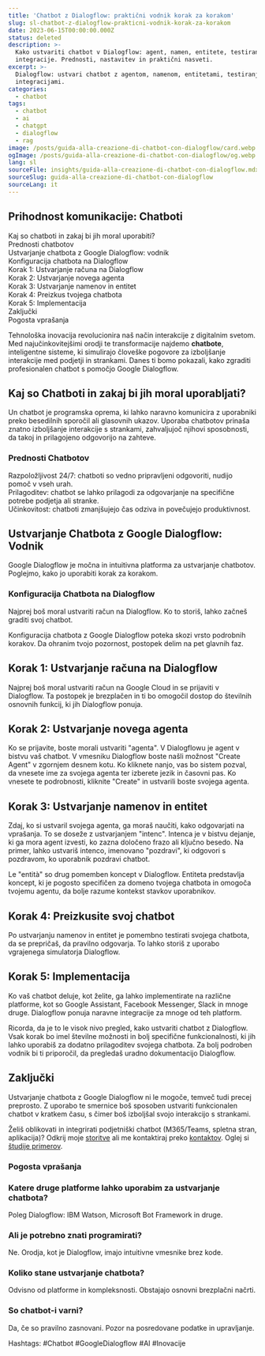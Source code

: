 ```yaml
---
title: 'Chatbot z Dialogflow: praktični vodnik korak za korakom'
slug: sl-chatbot-z-dialogflow-prakticni-vodnik-korak-za-korakom
date: 2023-06-15T00:00:00.000Z
status: deleted
description: >-
  Kako ustvariti chatbot v Dialogflow: agent, namen, entitete, testiranje in
  integracije. Prednosti, nastavitev in praktični nasveti.
excerpt: >-
  Dialogflow: ustvari chatbot z agentom, namenom, entitetami, testiranjem in
  integracijami.
categories:
  - chatbot
tags:
  - chatbot
  - ai
  - chatgpt
  - dialogflow
  - rag
image: /posts/guida-alla-creazione-di-chatbot-con-dialogflow/card.webp
ogImage: /posts/guida-alla-creazione-di-chatbot-con-dialogflow/og.webp
lang: sl
sourceFile: insights/guida-alla-creazione-di-chatbot-con-dialogflow.mdx
sourceSlug: guida-alla-creazione-di-chatbot-con-dialogflow
sourceLang: it
---
```



<BreakoutImage src="/posts/guida-alla-creazione-di-chatbot-con-dialogflow/cover.webp" alt="Interfaccia di Google Dialogflow con agent e intent" />










## **Prihodnost komunikacije: Chatboti**
Kaj so chatboti in zakaj bi jih moral uporabiti?  
Prednosti chatbotov  
Ustvarjanje chatbota z Google Dialogflow: vodnik  
Konfiguracija chatbota na Dialogflow  
Korak 1: Ustvarjanje računa na Dialogflow  
Korak 2: Ustvarjanje novega agenta  
Korak 3: Ustvarjanje namenov in entitet  
Korak 4: Preizkus tvojega chatbota  
Korak 5: Implementacija  
Zaključki  
Pogosta vprašanja

Tehnološka inovacija revolucionira naš način interakcije z digitalnim svetom. Med najučinkovitejšimi orodji te transformacije najdemo **chatbote**, inteligentne sisteme, ki simulirajo človeške pogovore za izboljšanje interakcije med podjetji in strankami. Danes ti bomo pokazali, kako zgraditi profesionalen chatbot s pomočjo Google Dialogflow.



## **Kaj so Chatboti in zakaj bi jih moral uporabljati?**

Un chatbot je programska oprema, ki lahko naravno komunicira z uporabniki preko besedilnih sporočil ali glasovnih ukazov. Uporaba chatbotov prinaša znatno izboljšanje interakcije s strankami, zahvaljujoč njihovi sposobnosti, da takoj in prilagojeno odgovorijo na zahteve.



### **Prednosti Chatbotov**



Razpoložljivost 24/7: chatboti so vedno pripravljeni odgovoriti, nudijo pomoč v vseh urah.  
Prilagoditev: chatbot se lahko prilagodi za odgovarjanje na specifične potrebe podjetja ali stranke.  
Učinkovitost: chatboti zmanjšujejo čas odziva in povečujejo produktivnost.

## **Ustvarjanje Chatbota z Google Dialogflow: Vodnik**

Google Dialogflow je močna in intuitivna platforma za ustvarjanje chatbotov. Poglejmo, kako jo uporabiti korak za korakom.



### **Konfiguracija Chatbota na Dialogflow**

Najprej boš moral ustvariti račun na Dialogflow. Ko to storiš, lahko začneš graditi svoj chatbot.



Konfiguracija chatbota z Google Dialogflow poteka skozi vrsto podrobnih korakov. Da ohranim tvojo pozornost, postopek delim na pet glavnih faz.



## **Korak 1: Ustvarjanje računa na Dialogflow**

Najprej boš moral ustvariti račun na Google Cloud in se prijaviti v Dialogflow. Ta postopek je brezplačen in ti bo omogočil dostop do številnih osnovnih funkcij, ki jih Dialogflow ponuja.



## **Korak 2: Ustvarjanje novega agenta**

Ko se prijavite, boste morali ustvariti "agenta". V Dialogflowu je agent v bistvu vaš chatbot. V vmesniku Dialogflow boste našli možnost "Create Agent" v zgornjem desnem kotu. Ko kliknete nanjo, vas bo sistem pozval, da vnesete ime za svojega agenta ter izberete jezik in časovni pas. Ko vnesete te podrobnosti, kliknite "Create" in ustvarili boste svojega agenta.



## **Korak 3: Ustvarjanje namenov in entitet**

Zdaj, ko si ustvaril svojega agenta, ga moraš naučiti, kako odgovarjati na vprašanja. To se doseže z ustvarjanjem "intenc". Intenca je v bistvu dejanje, ki ga mora agent izvesti, ko zazna določeno frazo ali ključno besedo. Na primer, lahko ustvariš intenco, imenovano "pozdravi", ki odgovori s pozdravom, ko uporabnik pozdravi chatbot.



Le "entità" so drug pomemben koncept v Dialogflow. Entiteta predstavlja koncept, ki je pogosto specifičen za domeno tvojega chatbota in omogoča tvojemu agentu, da bolje razume kontekst stavkov uporabnikov.



## **Korak 4: Preizkusite svoj chatbot**

Po ustvarjanju namenov in entitet je pomembno testirati svojega chatbota, da se prepričaš, da pravilno odgovarja. To lahko storiš z uporabo vgrajenega simulatorja Dialogflow.



## **Korak 5: Implementacija**

Ko vaš chatbot deluje, kot želite, ga lahko implementirate na različne platforme, kot so Google Assistant, Facebook Messenger, Slack in mnoge druge. Dialogflow ponuja naravne integracije za mnoge od teh platform.



Ricorda, da je to le visok nivo pregled, kako ustvariti chatbot z Dialogflow. Vsak korak bo imel številne možnosti in bolj specifične funkcionalnosti, ki jih lahko uporabiš za dodatno prilagoditev svojega chatbota. Za bolj podroben vodnik bi ti priporočil, da pregledaš uradno dokumentacijo Dialogflow.



## **Zaključki**

Ustvarjanje chatbota z Google Dialogflow ni le mogoče, temveč tudi precej preprosto. Z uporabo te smernice boš sposoben ustvariti funkcionalen chatbot v kratkem času, s čimer boš izboljšal svojo interakcijo s strankami.

Želiš oblikovati in integrirati podjetniški chatbot (M365/Teams, spletna stran, aplikacija)? Odkrij moje [storitve](/services/) ali me kontaktiraj preko [kontaktov](/contatti/). Oglej si [študije primerov](/case-studies/).



### Pogosta vprašanja

<FAQSection>


### Katere druge platforme lahko uporabim za ustvarjanje chatbota?
Poleg Dialogflow: IBM Watson, Microsoft Bot Framework in druge.

### Ali je potrebno znati programirati?
Ne. Orodja, kot je Dialogflow, imajo intuitivne vmesnike brez kode.

### Koliko stane ustvarjanje chatbota?
Odvisno od platforme in kompleksnosti. Obstajajo osnovni brezplačni načrti.

### So chatbot-i varni?
Da, če so pravilno zasnovani. Pozor na posredovane podatke in upravljanje.

</FAQSection>




Hashtags: #Chatbot #GoogleDialogflow #AI #Inovacije
